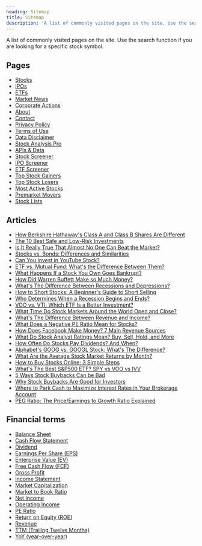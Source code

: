 ```yaml
---
heading: Sitemap
title: Sitemap
description: 'A list of commonly visited pages on the site. Use the search function if you are looking for a specific stock symbol.'
---
```


A list of commonly visited pages on the site. Use the search function if you are looking for a specific stock symbol.

## Pages

-  [Stocks](/stocks/)
-  [IPOs](/ipos/)
-  [ETFs](/etf/)
-  [Market News](/news/)
-  [Corporate Actions](/actions/)
-  [About](/about/)
-  [Contact](/contact/)
-  [Privacy Policy](/privacy-policy/)
-  [Terms of Use](/terms-of-use/)
-  [Data Disclaimer](/data-disclaimer/)
-  [Stock Analysis Pro](/pro/)
-  [APIs & Data](/apis/)
-  [Stock Screener](/screener/stock/)
-  [IPO Screener](/screener/ipo/)
-  [ETF Screener](/screener/etf/)
-  [Top Stock Gainers](/markets/gainers/)
-  [Top Stock Losers](/markets/losers/)
-  [Most Active Stocks](/markets/active/)
-  [Premarket Movers](/markets/premarket/)
-  [Stock Lists](/list/)

## Articles

-  [How Berkshire Hathaway's Class A and Class B Shares Are Different](/berkshire-class-a-and-class-b-stock/)
-  [The 10 Best Safe and Low-Risk Investments](/safe-low-risk-investments/)
-  [Is It Really True That Almost No One Can Beat the Market?](/can-you-beat-the-market/)
-  [Stocks vs. Bonds: Differences and Similarities](/stocks-vs-bonds/)
-  [Can You Invest in YouTube Stock?](/youtube-stock/)
-  [ETF vs. Mutual Fund: What's the Difference Between Them?](/etf-vs-mutual-fund/)
-  [What Happens If a Stock You Own Goes Bankrupt?](/stocks-in-bankruptcy/)
-  [How Did Warren Buffett Make so Much Money?](/warren-buffett-money/)
-  [What's The Difference Between Recessions and Depressions?](/recession-vs-depression/)
-  [How to Short Stocks: A Beginner's Guide to Short Selling](/how-to-short-stocks/)
-  [Who Determines When a Recession Begins and Ends?](/who-determines-recessions/)
-  [VOO vs. VTI: Which ETF Is a Better Investment?](/voo-vs-vti/)
-  [What Time Do Stock Markets Around the World Open and Close?](/stock-market-hours/)
-  [What's The Difference Between Revenue and Income?](/revenue-vs-income/)
-  [What Does a Negative PE Ratio Mean for Stocks?](/negative-pe-ratio/)
-  [How Does Facebook Make Money? 7 Main Revenue Sources](/how-facebook-makes-money/)
-  [What Do Stock Analyst Ratings Mean? Buy, Sell, Hold, and More](/analyst-ratings-explained/)
-  [How Often Do Stocks Pay Dividends? And When?](/how-often-are-dividends-paid/)
-  [Alphabet's GOOG vs. GOOGL Stock: What's The Difference?](/goog-vs-googl-stock/)
-  [What Are the Average Stock Market Returns by Month?](/average-monthly-stock-returns/)
-  [How to Buy Stocks Online: 3 Simple Steps](/how-to-buy-stocks-online/)
-  [What's The Best S&P500 ETF? SPY vs VOO vs IVV](/what-is-the-best-sp500-etf/)
-  [5 Ways Stock Buybacks Can be Bad](/5-ways-stock-buybacks-can-be-bad/)
-  [Why Stock Buybacks Are Good for Investors](/why-stock-buybacks-are-good/)
-  [Where to Park Cash to Maximize Interest Rates in Your Brokerage Account](/where-to-park-cash/)
-  [PEG Ratio: The Price/Earnings to Growth Ratio Explained](/peg-ratio/)

## Financial terms

-  [Balance Sheet](/term/balance-sheet/)
-  [Cash Flow Statement](/term/cash-flow-statement/)
-  [Dividend](/term/dividend/)
-  [Earnings Per Share (EPS)](/term/eps-earnings-per-share/)
-  [Enterprise Value (EV)](/term/enterprise-value/)
-  [Free Cash Flow (FCF)](/term/free-cash-flow/)
-  [Gross Profit](/term/gross-profit/)
-  [Income Statement](/term/income-statement/)
-  [Market Capitalization](/term/market-capitalization/)
-  [Market to Book Ratio](/term/market-to-book-ratio/)
-  [Net Income](/term/net-income/)
-  [Operating Income](/term/operating-income/)
-  [PE Ratio](/term/pe-ratio/)
-  [Return on Equity (ROE)](/term/roe-return-on-equity/)
-  [Revenue](/term/revenue/)
-  [TTM (Trailing Twelve Months)](/term/ttm-trailing-twelve-months/)
-  [YoY (year-over-year)](/term/yoy-year-over-year/)
